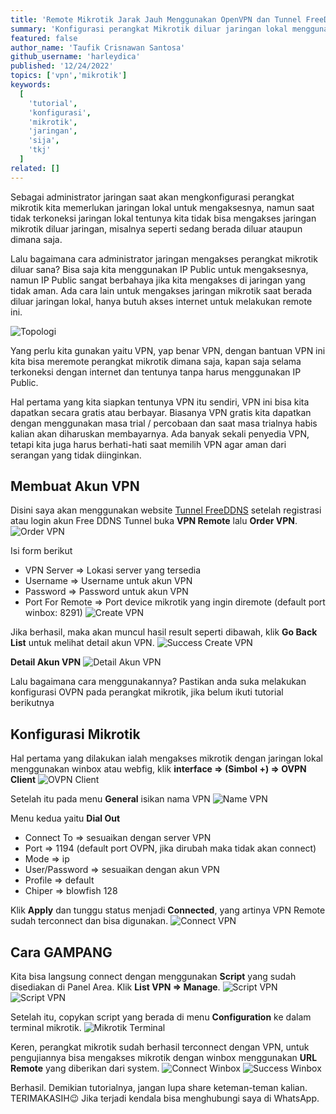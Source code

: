 ```yaml
---
title: 'Remote Mikrotik Jarak Jauh Menggunakan OpenVPN dan Tunnel FreeDDNS'
summary: 'Konfigurasi perangkat Mikrotik diluar jaringan lokal menggunakan OpenVPN dan FreeDDNS, bagaimana caranya? simak tutorial ini sampai selesai😉'
featured: false
author_name: 'Taufik Crisnawan Santosa'
github_username: 'harleydica'
published: '12/24/2022'
topics: ['vpn','mikrotik']
keywords:
  [
    'tutorial',
    'konfigurasi',
    'mikrotik',
    'jaringan',
    'sija',
    'tkj'
  ]
related: []
---
```


Sebagai administrator jaringan saat akan mengkonfigurasi perangkat mikrotik kita memerlukan jaringan lokal untuk mengaksesnya, namun saat tidak terkoneksi jaringan lokal tentunya kita tidak bisa mengakses jaringan mikrotik diluar jaringan, misalnya seperti sedang berada diluar ataupun dimana saja.

Lalu bagaimana cara administrator jaringan mengakses perangkat mikrotik diluar sana? Bisa saja kita menggunakan IP Public untuk mengaksesnya, namun IP Public sangat berbahaya jika kita mengakses di jaringan yang tidak aman. Ada cara lain untuk mengakses jaringan mikrotik saat berada diluar jaringan lokal, hanya butuh akses internet untuk melakukan remote ini.

![Topologi](https://ik.imagekit.io/taufik/remote-mikrotik-jarak-jauh/topologi.png 'Topologi')

Yang perlu kita gunakan yaitu VPN, yap benar VPN, dengan bantuan VPN ini kita bisa meremote perangkat mikrotik dimana saja, kapan saja selama terkoneksi dengan internet dan tentunya tanpa harus menggunakan IP Public.

Hal pertama yang kita siapkan tentunya VPN itu sendiri, VPN ini bisa kita dapatkan secara gratis atau berbayar. Biasanya VPN gratis kita dapatkan dengan menggunakan masa trial / percobaan dan saat masa trialnya habis kalian akan diharuskan membayarnya. Ada banyak sekali penyedia VPN, tetapi kita juga harus berhati-hati saat memilih VPN agar aman dari serangan yang tidak diinginkan. 

## Membuat Akun VPN

Disini saya akan menggunakan website [Tunnel FreeDDNS](https://tunnel.hostddns.us) setelah registrasi atau login akun Free DDNS Tunnel buka **VPN Remote** lalu **Order VPN**.
![Order VPN](https://ik.imagekit.io/taufik/remote-mikrotik-jarak-jauh/order-vpn.png 'Order VPV')

Isi form berikut
* VPN Server => Lokasi server yang tersedia
* Username => Username untuk akun VPN
* Password => Password untuk akun VPN
* Port For Remote => Port device mikrotik yang ingin diremote (default port winbox: 8291)
![Create VPN](https://ik.imagekit.io/taufik/remote-mikrotik-jarak-jauh/create-vpn.png 'Create VPN')

Jika berhasil, maka akan muncul hasil result seperti dibawah, klik **Go Back List** untuk melihat detail akun VPN.
![Success Create VPN](https://ik.imagekit.io/taufik/remote-mikrotik-jarak-jauh/success-create-vpn.png 'Success Create VPN')

**Detail Akun VPN**
![Detail Akun VPN](https://ik.imagekit.io/taufik/remote-mikrotik-jarak-jauh/detail-vpn.png 'Detail Akun VPN')

Lalu bagaimana cara menggunakannya? Pastikan anda suka melakukan konfigurasi OVPN pada perangkat mikrotik, jika belum ikuti tutorial berikutnya

## Konfigurasi Mikrotik

Hal pertama yang dilakukan ialah mengakses mikrotik dengan jaringan lokal menggunakan winbox atau webfig, klik **interface => (Simbol +) => OVPN Client**
![OVPN Client](https://ik.imagekit.io/taufik/remote-mikrotik-jarak-jauh/ovpn-client.png 'OVPN Client')

Setelah itu pada menu **General** isikan nama VPN
![Name VPN](https://ik.imagekit.io/taufik/remote-mikrotik-jarak-jauh/name-vpn.png 'Name VPN')

Menu kedua yaitu **Dial Out**
* Connect To => sesuaikan dengan server VPN
* Port => 1194 (default port OVPN, jika dirubah maka tidak akan connect)
* Mode => ip
* User/Password => sesuaikan dengan akun VPN
* Profile => default
* Chiper => blowfish 128

Klik **Apply** dan tunggu status menjadi **Connected**, yang artinya VPN Remote sudah terconnect dan bisa digunakan.
![Connect VPN](https://ik.imagekit.io/taufik/remote-mikrotik-jarak-jauh/connect-vpn.png 'Connect VPN')

## Cara GAMPANG

Kita bisa langsung connect dengan menggunakan **Script** yang sudah disediakan di Panel Area. Klik **List VPN => Manage**.
![Script VPN](https://ik.imagekit.io/taufik/remote-mikrotik-jarak-jauh/detail-vpn-manage.png 'Script VPN')
![Script VPN](https://ik.imagekit.io/taufik/remote-mikrotik-jarak-jauh/script-vpn.png 'Script VPN')

Setelah itu, copykan script yang berada di menu **Configuration** ke dalam terminal mikrotik.
![Mikrotik Terminal](https://ik.imagekit.io/taufik/remote-mikrotik-jarak-jauh/mikrotik-terminal.png 'Mikrotik Terminal')

Keren, perangkat mikrotik sudah berhasil terconnect dengan VPN, untuk pengujiannya bisa mengakses mikrotik dengan winbox menggunakan **URL Remote** yang diberikan dari system.
![Connect Winbox](https://ik.imagekit.io/taufik/remote-mikrotik-jarak-jauh/connect-winbox.png 'Connect Winbox')
![Success Winbox](https://ik.imagekit.io/taufik/remote-mikrotik-jarak-jauh/success-winbox.png 'Success Winbox')

Berhasil. Demikian tutorialnya, jangan lupa share keteman-teman kalian. TERIMAKASIH😉
Jika terjadi kendala bisa menghubungi saya di WhatsApp.





